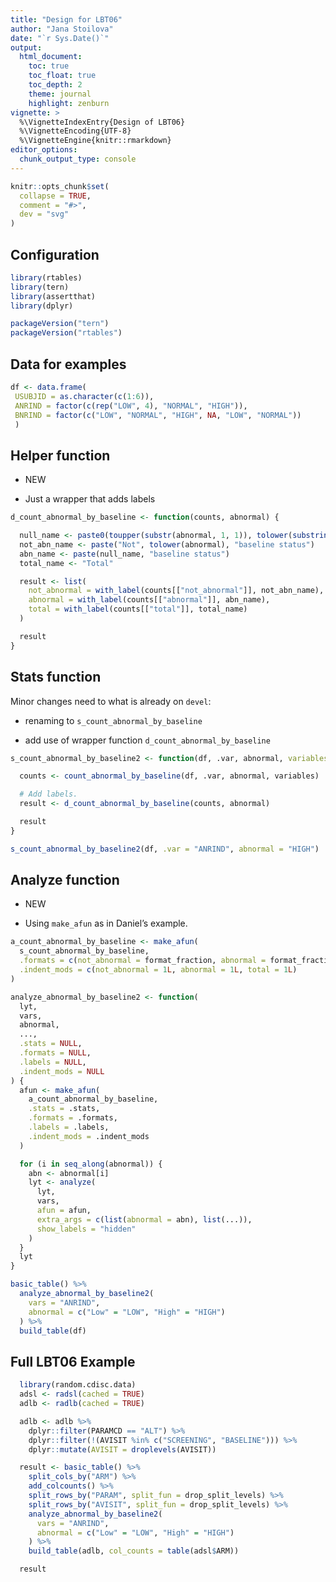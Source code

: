 ```yaml
---
title: "Design for LBT06"
author: "Jana Stoilova"
date: "`r Sys.Date()`"
output:
  html_document:
    toc: true
    toc_float: true
    toc_depth: 2
    theme: journal
    highlight: zenburn
vignette: >
  %\VignetteIndexEntry{Design of LBT06}
  %\VignetteEncoding{UTF-8}
  %\VignetteEngine{knitr::rmarkdown}
editor_options: 
  chunk_output_type: console
---
```


```r
knitr::opts_chunk$set(
  collapse = TRUE,
  comment = "#>",
  dev = "svg"
)
```

## Configuration

```r
library(rtables)
library(tern)
library(assertthat)
library(dplyr)

packageVersion("tern")
packageVersion("rtables")
```

## Data for examples

```r

df <- data.frame(
 USUBJID = as.character(c(1:6)),
 ANRIND = factor(c(rep("LOW", 4), "NORMAL", "HIGH")),
 BNRIND = factor(c("LOW", "NORMAL", "HIGH", NA, "LOW", "NORMAL"))
 )
```

## Helper function

- NEW 

- Just a wrapper that adds labels

```r
d_count_abnormal_by_baseline <- function(counts, abnormal) {

  null_name <- paste0(toupper(substr(abnormal, 1, 1)), tolower(substring(abnormal, 2)))
  not_abn_name <- paste("Not", tolower(abnormal), "baseline status")
  abn_name <- paste(null_name, "baseline status")
  total_name <- "Total"

  result <- list(
    not_abnormal = with_label(counts[["not_abnormal"]], not_abn_name),
    abnormal = with_label(counts[["abnormal"]], abn_name),
    total = with_label(counts[["total"]], total_name)
  )

  result
}
```


## Stats function

Minor changes need to what is already on `devel`:

- renaming to `s_count_abnormal_by_baseline`

- add use of wrapper function `d_count_abnormal_by_baseline`

```r
s_count_abnormal_by_baseline2 <- function(df, .var, abnormal, variables = list(id = "USUBJID", baseline = "BNRIND")) {

  counts <- count_abnormal_by_baseline(df, .var, abnormal, variables)

  # Add labels.
  result <- d_count_abnormal_by_baseline(counts, abnormal)

  result
}

s_count_abnormal_by_baseline2(df, .var = "ANRIND", abnormal = "HIGH")

```


## Analyze function

- NEW

- Using `make_afun` as in Daniel's example.

```r

a_count_abnormal_by_baseline <- make_afun(
  s_count_abnormal_by_baseline,
  .formats = c(not_abnormal = format_fraction, abnormal = format_fraction, total = format_fraction),
  .indent_mods = c(not_abnormal = 1L, abnormal = 1L, total = 1L)
)

analyze_abnormal_by_baseline2 <- function(
  lyt,
  vars,
  abnormal,
  ...,
  .stats = NULL,
  .formats = NULL,
  .labels = NULL,
  .indent_mods = NULL
) {
  afun <- make_afun(
    a_count_abnormal_by_baseline,
    .stats = .stats,
    .formats = .formats,
    .labels = .labels,
    .indent_mods = .indent_mods
  )

  for (i in seq_along(abnormal)) {
    abn <- abnormal[i]
    lyt <- analyze(
      lyt,
      vars,
      afun = afun,
      extra_args = c(list(abnormal = abn), list(...)),
      show_labels = "hidden"
    )
  }
  lyt
}

basic_table() %>%
  analyze_abnormal_by_baseline2(
    vars = "ANRIND",
    abnormal = c("Low" = "LOW", "High" = "HIGH")
  ) %>%
  build_table(df)

```

## Full LBT06 Example
```r

  library(random.cdisc.data)
  adsl <- radsl(cached = TRUE)
  adlb <- radlb(cached = TRUE)

  adlb <- adlb %>%
    dplyr::filter(PARAMCD == "ALT") %>%
    dplyr::filter(!(AVISIT %in% c("SCREENING", "BASELINE"))) %>%
    dplyr::mutate(AVISIT = droplevels(AVISIT))

  result <- basic_table() %>%
    split_cols_by("ARM") %>%
    add_colcounts() %>%
    split_rows_by("PARAM", split_fun = drop_split_levels) %>%
    split_rows_by("AVISIT", split_fun = drop_split_levels) %>%
    analyze_abnormal_by_baseline2(
      vars = "ANRIND",
      abnormal = c("Low" = "LOW", "High" = "HIGH")
    ) %>%
    build_table(adlb, col_counts = table(adsl$ARM))

  result
```
